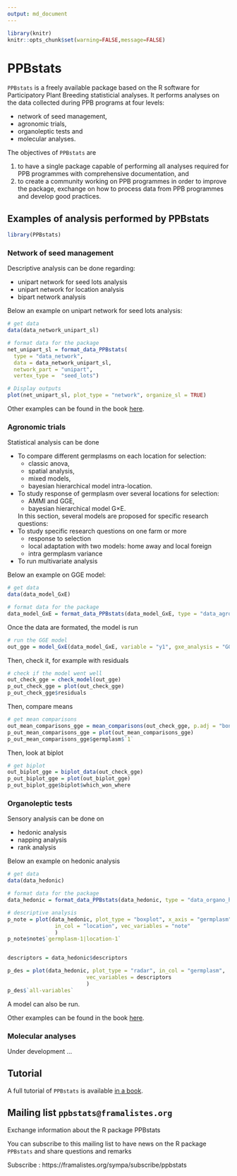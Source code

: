 ```yaml
---
output: md_document
---
```


```r
library(knitr)
knitr::opts_chunk$set(warning=FALSE,message=FALSE)
```

# PPBstats

`PPBstats` is a freely available package based on the R software for Participatory Plant Breeding statisticial analyses.
It performs analyses on the data collected during PPB programs at four levels: 

- network of seed management, 
- agronomic trials, 
- organoleptic tests and 
- molecular analyses. 

The objectives of `PPBstats` are

1. to have a single package capable of performing all analyses required for PPB programmes with comprehensive documentation, and 
2. to create a community working on PPB programmes in order to improve the package, exchange on how to process data from PPB programmes and develop good practices. 


## Examples of analysis performed by PPBstats

```r
library(PPBstats)
```

### Network of seed management

Descriptive analysis can be done regarding:

- unipart network for seed lots analysis
- unipart network for location analysis
- bipart network analysis

Below an example on unipart network for seed lots analysis:

```r
# get data
data(data_network_unipart_sl) 

# format data for the package
net_unipart_sl = format_data_PPBstats(
  type = "data_network",
  data = data_network_unipart_sl, 
  network_part = "unipart", 
  vertex_type =  "seed_lots")

# Display outputs
plot(net_unipart_sl, plot_type = "network", organize_sl = TRUE)
```

Other examples can be found in the book [here](book/network.html).

### Agronomic trials

Statistical analysis can be done

- To compare different germplasms on each location for selection:
    - classic anova,
    - spatial analysis,
    - mixed models,
    - bayesian hierarchical model intra-location.
- To study response of germplasm over several locations for selection:
    - AMMI and GGE,
    - bayesian hierarchical model G×E.
    
    In this section, several models are proposed for specific research questions:
- To study specific research questions on one farm or more
    - response to selection
    - local adaptation with two models: home away and local foreign
    - intra germplasm variance
- To run multivariate analysis

Below an example on GGE model:

```r
# get data
data(data_model_GxE)

# format data for the package
data_model_GxE = format_data_PPBstats(data_model_GxE, type = "data_agro")
```

Once the data are formated, the model is run

```r
# run the GGE model
out_gge = model_GxE(data_model_GxE, variable = "y1", gxe_analysis = "GGE")
```

Then, check it, for example with residuals

```r
# check if the model went well
out_check_gge = check_model(out_gge)
p_out_check_gge = plot(out_check_gge)
p_out_check_gge$residuals
```

Then, compare means

```r
# get mean comparisons
out_mean_comparisons_gge = mean_comparisons(out_check_gge, p.adj = "bonferroni")
p_out_mean_comparisons_gge = plot(out_mean_comparisons_gge)
p_out_mean_comparisons_gge$germplasm$`1`
```

Then, look at biplot

```r
# get biplot
out_biplot_gge = biplot_data(out_check_gge)
p_out_biplot_gge = plot(out_biplot_gge)
p_out_biplot_gge$biplot$which_won_where
```



### Organoleptic tests

Sensory analysis can be done on

- hedonic analysis
- napping analysis
- rank analysis

Below an example on hedonic analysis

```r
# get data
data(data_hedonic)

# format data for the package
data_hedonic = format_data_PPBstats(data_hedonic, type = "data_organo_hedonic", threshold = 2)
```

```r
# descriptive analysis
p_note = plot(data_hedonic, plot_type = "boxplot", x_axis = "germplasm",
               in_col = "location", vec_variables = "note"
               )
p_note$note$`germplasm-1|location-1`


descriptors = data_hedonic$descriptors

p_des = plot(data_hedonic, plot_type = "radar", in_col = "germplasm", 
                         vec_variables = descriptors
                         )
p_des$`all-variables`
```

A model can also be run.

Other examples can be found in the book [here](book/organoleptic.html).

### Molecular analyses

Under development ...

## Tutorial

A full tutorial of `PPBstats` is available [in a book](articles/2.book.html).


## Mailing list `ppbstats@framalistes.org`

Exchange information about the R package PPBstats

You can subscribe to this mailing list to have news on the R package `PPBstats` and share questions and remarks

Subscribe : https://framalistes.org/sympa/subscribe/ppbstats


